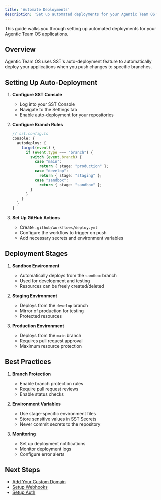 ```yaml
---
title: 'Automate Deployments'
description: 'Set up automated deployments for your Agentic Team OS'
---
```


This guide walks you through setting up automated deployments for your Agentic Team OS applications.

## Overview

Agentic Team OS uses SST's auto-deployment feature to automatically deploy your applications when you push changes to specific branches.

## Setting Up Auto-Deployment

1. **Configure SST Console**
   - Log into your SST Console
   - Navigate to the Settings tab
   - Enable auto-deployment for your repositories

2. **Configure Branch Rules**
   ```typescript
   // sst.config.ts
   console: {
     autodeploy: {
       target(event) {
         if (event.type === "branch") {
           switch (event.branch) {
             case "main":
               return { stage: "production" };
             case "develop":
               return { stage: "staging" };
             case "sandbox":
               return { stage: "sandbox" };
           }
         }
       }
     }
   }
   ```

3. **Set Up GitHub Actions**
   - Create `.github/workflows/deploy.yml`
   - Configure the workflow to trigger on push
   - Add necessary secrets and environment variables

## Deployment Stages

1. **Sandbox Environment**
   - Automatically deploys from the `sandbox` branch
   - Used for development and testing
   - Resources can be freely created/deleted

2. **Staging Environment**
   - Deploys from the `develop` branch
   - Mirror of production for testing
   - Protected resources

3. **Production Environment**
   - Deploys from the `main` branch
   - Requires pull request approval
   - Maximum resource protection

## Best Practices

1. **Branch Protection**
   - Enable branch protection rules
   - Require pull request reviews
   - Enable status checks

2. **Environment Variables**
   - Use stage-specific environment files
   - Store sensitive values in SST Secrets
   - Never commit secrets to the repository

3. **Monitoring**
   - Set up deployment notifications
   - Monitor deployment logs
   - Configure error alerts

## Next Steps

- [Add Your Custom Domain](/guides/add-your-custom-domain)
- [Setup Webhooks](/guides/setup-webhooks)
- [Setup Auth](/guides/setup-auth) 